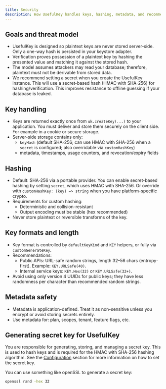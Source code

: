 ```yaml
---
title: Security
description: How UsefulKey handles keys, hashing, metadata, and recommended hardening steps.
---
```


## Goals and threat model

- UsefulKey is designed so plaintext keys are never stored server-side. Only a one-way hash is persisted in your keystore adapter.
- Verification proves possession of a plaintext key by hashing the presented value and matching it against the stored hash.
- The model assumes attackers may read your database; therefore, plaintext must not be derivable from stored data.
- We recommend setting a secret when you create the UsefulKey instance. This will use a secret-based hash (HMAC with SHA-256) for hashing/verification. This improves resistance to offline guessing if your database is leaked.

## Key handling

- Keys are returned exactly once from `uk.createKey(...)` to your application. You must deliver and store them securely on the client side. For example in a cookie or secure storage.
- Server-side storage contains only:
  - `keyHash` (default SHA-256; can use HMAC with SHA-256 when a `secret` is configured; also overridable via `customHashKey`)
  - metadata, timestamps, usage counters, and revocation/expiry fields

## Hashing

- Default: SHA-256 via a portable provider. You can enable secret-based hashing by setting `secret`, which uses HMAC with SHA-256. Or override with `customHashKey: (key) => string` when you have platform-specific crypto.
- Requirements for custom hashing:
  - Deterministic and collision-resistant
  - Output encoding must be stable (hex recommended)
- Never store plaintext or reversible transforms of the key.

## Key formats and length

- Key format is controlled by `defaultKeyKind` and `KEY` helpers, or fully via `customGenerateKey`.
- Recommendations:
  - Public APIs: URL-safe random strings, length 32–56 chars (entropy-first). Example: `KEY.URLSafe(40)`.
  - Internal service keys: `KEY.Hex(32)` or `KEY.URLSafe(32+)`.
- Avoid using only version 4 UUIDs for public keys; they have less randomness per character than recommended random strings.


## Metadata safety

- Metadata is application-defined. Treat it as non-sensitive unless you encrypt or avoid storing secrets entirely.
- Use metadata for: plan, scopes, tenant, feature flags, etc.


## Generating secret key for UsefulKey

You are responsible for generating, storing, and managing a secret key. This is used to hash keys and is required for the HMAC with SHA-256 hashing algorithm.
See the [Configuration](/docs/concepts/configuration) section for more information on how to set the secret key.

You can use something like openSSL to generate a secret key:

```bash
openssl rand -hex 32
```





